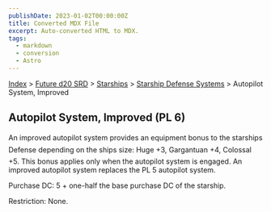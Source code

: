 ```yaml
---
publishDate: 2023-01-02T00:00:00Z
title: Converted MDX File
excerpt: Auto-converted HTML to MDX.
tags:
  - markdown
  - conversion
  - Astro
---
```


[Index](-index) > [Future d20 SRD](future-d20-srd-index) > [Starships](future-d20-srd-starships-index) > [Starship Defense Systems](future-d20-srd-starships-starship-defense-systems-index) > Autopilot System, Improved

## Autopilot System, Improved (PL 6)

An improved autopilot system provides an equipment bonus to the starships Defense depending on the ships size: Huge +3, Gargantuan +4, Colossal +5. This bonus applies only when the autopilot system is engaged. An improved autopilot system replaces the PL 5 autopilot system.

Purchase DC: 5 + one-half the base purchase DC of the starship.

Restriction: None.
